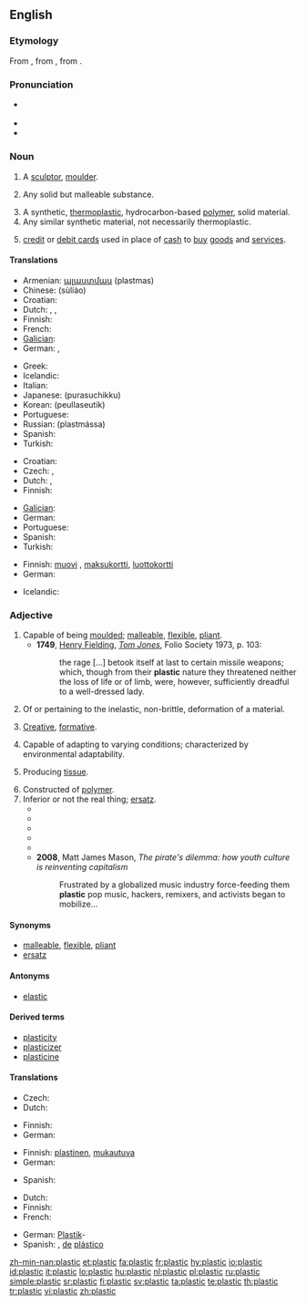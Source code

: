 ==English==

===Etymology===
From {{etyl|la}} {{term|plasticus||of molding|lang=la}}, from {{etyl|grc}} {{term|s=polytonic|πλαστικός||tr=plastikos|lang=grc}}, from {{term|πλάσσειν|sc=polytonic||lang=grc|tr=plassein||to mold, form}}.

===Pronunciation===
* {{a|UK}} {{IPA|/ˈplastɪk/|/ˈplɑːstɪk/}}
* {{audio|en-us-plastic.ogg|Audio (US)}}
* {{rhymes|æstɪk}}

===Noun===
{{en-noun|-}}

# {{obsolete}} A [[sculptor]], [[moulder]].
# {{archaic}} Any solid but malleable substance.
# A synthetic, [[thermoplastic]], hydrocarbon-based [[polymer]], solid material.
# Any similar synthetic material, not necessarily thermoplastic.
# {{colloquial}} [[credit card|credit]] or [[debit card]]s used in place of [[cash]] to [[buy]] [[goods]] and [[service]]s.

====Translations====
{{trans-top|a stiff but usually slightly flexible synthetic material}}
* Armenian: [[պլաստմաս]] (plastmas)
* Chinese: {{t|cmn|塑料|sc=Hani|xs=Mandarin}} (sùliào)
* Croatian: {{t-|hr|plastika|f}}
* Dutch: {{t+|nl|plastic}}, {{t|nl|plastiek|n}}, {{t+|nl|kunststof|c}}
* Finnish: {{t+|fi|muovi}}
* French: {{t+|fr|plastique|f}}
* [[Galician]]: {{t-|gl|plástico|xs=Galician}} {{m}}
* German: {{t+|de|Plastik|n}}, {{t+|de|Kunststoff|f}}
{{trans-mid}}
* Greek: {{t|el|πλαστικό|n|sc=Grek}}
* Icelandic: {{t-|is|plast|n}}
* Italian: {{t+|it|plastica|f}}
* Japanese: {{t+|ja|プラスチック|sc=Jpan}} (purasuchikku)
* Korean: {{t+|ko|플라스틱|sc=Hang}} (peullaseutik)
* Portuguese: {{t+|pt|plástico|m}}
* Russian: {{t|ru|пластмасса|sc=Cyrl}} (plastmássa) {{f}}
* Spanish: {{t+|es|plástico|m}}
* Turkish: {{t|tr|plastik}}
{{trans-bottom}}

{{trans-top|any similar synthetic material}}
* Croatian: {{t-|hr|plastika|f}}
* Czech: {{t-|cs|umělá hmota|f}}, {{t-|cs|plast|m}}
* Dutch: {{t+|nl|plastic}}, {{t+|nl|kunststof|c}}
* Finnish: {{t+|fi|muovi}}
{{trans-mid}}
* [[Galician]]: {{t-|gl|plástico|xs=Galician}} {{m}}
* German: {{t+|de|Plastik|n}}
* Portuguese: {{t+|pt|plástico|m}}
* Spanish: {{t+|es|plástico|m}}
* Turkish: {{t|tr|plastik}}
{{trans-bottom}}

{{trans-top|credit cards or debit cards}}
* Finnish: [[muovi]] {{italbrac|slang}}, [[maksukortti]], [[luottokortti]]
* German: {{t+|de|Plastikgeld|n}}
{{trans-mid}}
* Icelandic: {{t-|is|plast|n}}
{{trans-bottom}}

===Adjective===
{{en-adj-more}}

# Capable of being [[moulded]]; [[malleable]], [[flexible]], [[pliant]].
#* '''1749''', [[w:Henry Fielding|Henry Fielding]], ''[[w:Tom Jones|Tom Jones]]'', Folio Society 1973, p. 103:
#*: the rage [...] betook itself at last to certain missile weapons; which, though from their '''plastic''' nature they threatened neither the loss of life or of limb, were, however, sufficiently dreadful to a well-dressed lady.
# Of or pertaining to the inelastic, non-brittle, deformation of a material.
# {{dated}} [[creative|Creative]], [[formative]].
# {{biology}} Capable of adapting to varying conditions; characterized by environmental adaptability.
# {{context|medicine|now|_|rare}} Producing [[tissue]].
# Constructed of [[polymer]].
# Inferior or not the real thing; [[ersatz]].
#*{{quote-book|title=White papers for white Americans‎|page=67|author=Calvin C. Hernton|year=1966|passage=He kissed the white woman once, and it was so artificial, so '''plastic''' (that's the word, '''plastic''') that one wondered why did they did it at all.}}
#*{{quote-book|title=The gospel of irreligious religion|page=83|author=Lowell D. Streiker|year=1969|passage=The Hippie has been replaced by the pseudo-Hippie, the '''plastic''' Hippie, the weekend Hippie}}
#*{{quote-book|title=What do you say after you say hello?|page=120|author=Eric Berne|year=1973|passage=In fact it seems as though there are two kinds of people in the world: real people and '''plastic people''', as the Flower Children used to say.}}
#*{{quote-book|title=Born to Be Wild‎|page=71|author=Catherine Coulter|year=2006|passage=But I don't think she would be happy in Los Angeles — it's so '''plastic''' and cheap and they expect the women to be whores to get anywhere.}}
#*{{quote-book|title=We owe you nothing: Punk Planet: the collected interviews|page=238|author=Daniel Sinker|year=2007|passage=People always try to say that we're garage rock, but that scene is so '''plastic'''. Some dude in a band has tight jeans, dyed black hair, and a starving girlfriend with bangs, and people call it indie rock. It's so gross.}}
#* '''2008''', Matt James Mason, ''The pirate's dilemma: how youth culture is reinventing capitalism''
#*: Frustrated by a globalized music industry force-feeding them '''plastic''' pop music, hackers, remixers, and activists began to mobilize...

====Synonyms====
{{checksyns}}
* [[malleable]], [[flexible]], [[pliant]]
* [[ersatz]]

====Antonyms====
* [[elastic]]

====Derived terms====
* [[plasticity]]
* [[plasticizer]]
* [[plasticine]]

====Translations====
{{trans-top|Of or pertaining to the inelastic, non-brittle, deformation of a material}}
* Czech: {{t-|cs|tvárný|m}}
* Dutch: {{t-|nl|plastisch}}
{{trans-mid}}
* Finnish: {{t-|fi|muovinen}}
* German: {{t+|de|plastisch}}
{{trans-bottom}}

{{trans-top|Capable of adapting to varying conditions}}
* Finnish: [[plastinen]], [[mukautuva]]
* German: {{t+|de|plastisch}}
{{trans-mid}}
* Spanish: {{t-|es|maleable}}
{{trans-bottom}}

{{trans-top|Constructed of plastic}}
* Dutch: {{t+|nl|plastic}}
* Finnish: {{t-|fi|muovinen}}
* French: {{t+|fr|plastique}}
{{trans-mid}}
* German: [[Plastik]]- {{italbrac|in compound words}}
* Spanish: {{t+|es|plástico}}, [[de]] [[plástico]]
{{trans-bottom}}

[[zh-min-nan:plastic]]
[[et:plastic]]
[[fa:plastic]]
[[fr:plastic]]
[[hy:plastic]]
[[io:plastic]]
[[id:plastic]]
[[it:plastic]]
[[lo:plastic]]
[[hu:plastic]]
[[nl:plastic]]
[[pl:plastic]]
[[ru:plastic]]
[[simple:plastic]]
[[sr:plastic]]
[[fi:plastic]]
[[sv:plastic]]
[[ta:plastic]]
[[te:plastic]]
[[th:plastic]]
[[tr:plastic]]
[[vi:plastic]]
[[zh:plastic]]